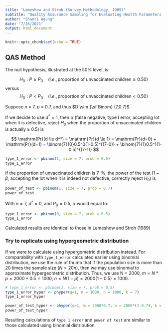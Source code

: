 ```yaml
---
title: "Lemeshow and Stroh (Survey Methodology, 1989)"
subtitle: "Quality Assurance Sampling for Evaluating Health Parameters in Developing Countries"
author: "Shanti Agung"
date: "7/26/2021"
output: html_document
---
```


```r
knitr::opts_chunk$set(echo = TRUE)
```

## QAS Method

The null hypothesis, illustrated at the 50% level, is:

$$
H_0: P \ge P_0 \quad (i.e., \text{proportion of unvaccinated children} \ge 0.50)
$$
versus
$$
H_0: P < P_0 \quad (i.e., \text{proportion of unvaccinated children} < 0.50)
$$

Suppose *n* = 7, *p* = 0.7, and thus $D \sim {\sf Binom} (7,0.7)$.

If we decide to use $d^* = 1$, then $\alpha$ (false negative, type I error, accepting lot when it is defective, reject $H_0$ when the proportion of unvaccinated children is actually $\ge$ 0.5) is

$$
\mathrm{Pr}(d \le d^*) = \mathrm{Pr}(d \le 1) = \mathrm{Pr}(d=0) + \mathrm{Pr}(d=1) = \binom{7}{0}0.5^0(1-0.5)^{(7-0)} + \binom{7}{1}0.5^1(1-0.5)^{(7-1)}
$$

```r
type_1_error <- pbinom(1, size = 7, prob = 0.5)
type_1_error
```

If the proportion of unvaccinated children is 7-%, the power of the test ($1-\beta$, accepting the lot when it is indeed not defective, correctly reject $H_0$) is 

```r
power_of_test <- pbinom(1, size = 7, prob = 0.7) 
power_of_test
```

With $n=7$, $d^* = 0$, and $P_0 = 0.5$, $\alpha$ would equal to:
```r
type_1_error <- pbinom(0, size = 7, prob = 0.5) 
type_1_error
```

Calculated results are identical to those in Lemeshow and Stroh (1989)

### Try to replicate using hypergeometric distribution

If we were to calculate using hypergometric distribution instead. For comparability with `type_1_error` calculated earlier using binomial distribution, we use the rule of thumb that if the population size is more than 20 times the sample size ($N>20n$), then we may use binomial to approximate hypergeometric distribution. Thus, we use N = 2000, $m = N*p = 2000 * 0.5 = 1000$, $n = N(1-p) = 2000(1-0.5) = 1000$. 
```r
# type_1_error <- pbinom(1, size = 7, prob = 0.5)
type_1_error_hyper <- phyper(q=1, m = 1000, n = 1000, k = 7)
type_1_error_hyper
```

```r
power_of_test_hyper <- phyper(q=1, m = 2000*0.7, n = 2000*(1-0.7), k = 7)
power_of_test_hyper
```
Resulting calculations of `type 1 error` and `power of test` are similar to those calculated using binomial distribution.
